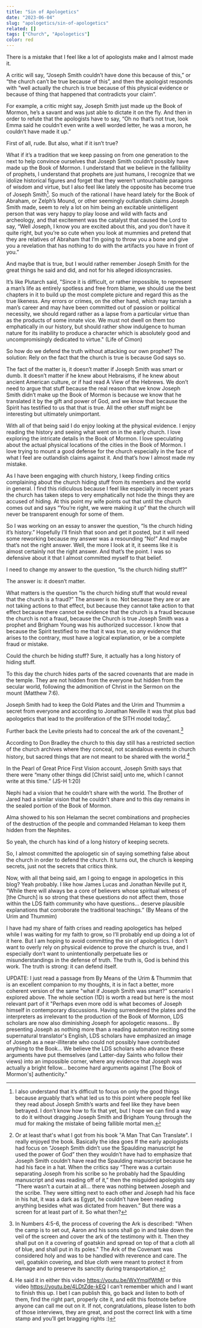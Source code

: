 ```yaml
---
title: "Sin of Apologetics"
date: "2023-06-04"
slug: "apologetics/sin-of-apologetics"
related: []
tags: ["Church", "Apologetics"]
color: red
---
```


There is a mistake that I feel like a lot of apologists make and I almost made
it.

A critic will say, “Joseph Smith couldn’t have done this because of this,” or
“the church can’t be true because of this”, and then the apologist responds with
“well actually the church is true because of this physical evidence or because
of thing that happened that contradicts your claim”.

For example, a critic might say, Joseph Smith just made up the Book of Mormon,
he’s a savant and was just able to dictate it on the fly. And then in order to
refute that the apologists have to say, “Oh no that’s not true, look Emma said
he couldn’t even write a well worded letter, he was a moron, he couldn’t have
made it up.”

First of all, rude. But also, what if it isn’t true?

What if it’s a tradition that we keep passing on from one generation to the next
to help convince ourselves that Joseph Smith couldn’t possibly have made up the
Book of Mormon. I understand that we believe in the fallibility of prophets, I
understand that prophets are just humans, I recognize that we idolize historical
figures and forget that they weren’t untouchable paragons of wisdom and virtue,
but I also feel like lately the opposite has become true of Joseph Smith[^1]. So
much of the rational I have heard lately for the Book of Abraham, or Zelph’s
Mound, or other seemingly outlandish claims Joseph Smith made, seem to rely a
lot on him being an excitable unintelligent person that was very happy to play
loose and wild with facts and archeology, and that excitement was the catalyst
that caused the Lord to say, “Well Joseph, I know you are excited about this,
and you don’t have it quite right, but you’re so cute when you look at mummies
and pretend that they are relatives of Abraham that I’m going to throw you a
bone and give you a revelation that has nothing to do with the artifacts you
have in front of you.”

And maybe that is true, but I would rather remember Joseph Smith for the great
things he said and did, and not for his alleged idiosyncrasies.

It’s like Plutarch said, "Since it is difficult, or rather impossible, to
represent a man’s life as entirely spotless and free from blame, we should use
the best chapters in it to build up the most complete picture and regard this as
the true likeness. Any errors or crimes, on the other hand, which may tarnish a
man’s career and may have been committed out of passion or political necessity,
we should regard rather as a lapse from a particular virtue than as the products
of some innate vice. We must not dwell on them too emphatically in our history,
but should rather show indulgence to human nature for its inability to produce a
character which is absolutely good and uncompromisingly dedicated to virtue."
(Life of Cimon)

So how do we defend the truth without attacking our own prophet? The solution:
Rely on the fact that the church is true is because God says so.

The fact of the matter is, it doesn’t matter if Joseph Smith was smart or dumb.
It doesn’t matter if he knew about Hebraisms, if he knew about ancient American
culture, or if had read A View of the Hebrews. We don’t need to argue that stuff
because the real reason that we know Joseph Smith didn’t make up the Book of
Mormon is because we know that he translated it by the gift and power of God,
and we know that because the Spirit has testified to us that that is true. All
the other stuff might be interesting but ultimately unimportant.

With all of that being said I do enjoy looking at the physical evidence. I enjoy
reading the history and seeing what went on in the early church. I love
exploring the intricate details in the Book of Mormon. I love speculating about
the actual physical locations of the cities in the Book of Mormon. I love trying
to mount a good defense for the church especially in the face of what I feel are
outlandish claims against it. And that’s how I almost made my mistake.

As I have been engaging with church history, I keep finding critics complaining
about the church hiding stuff from its members and the world in general. I find
this ridiculous because I feel like especially in recent years the church has
taken steps to very emphatically not hide the things they are accused of hiding.
At this point my wife points out that until the church comes out and says
“You’re right, we were making it up” that the church will never be transparent
enough for some of them.

So I was working on an essay to answer the question, “Is the church hiding it’s
history.” Hopefully I’ll finish that soon and get it posted, but it will need
some reworking because my answer was a resounding “No!” And maybe that’s not the
right answer. Well, the more I look at it, it seems like it is almost certainly
not the right answer. And that’s the point. I was so defensive about it that I
almost committed myself to that belief.

I need to change my answer to the question, “Is the church hiding stuff?”

The answer is: it doesn’t matter.

What matters is the question “Is the church hiding stuff that would reveal that
the church is a fraud?” The answer is no. Not because they are or are not taking
actions to that effect, but because they cannot take action to that effect
because there cannot be evidence that the church is a fraud because the church
is not a fraud, because the Church is true Joseph Smith was a prophet and
Brigham Young was his authorized successor. I know that because the Spirit
testified to me that it was true, so any evidence that arises to the contrary,
must have a logical explanation, or be a complete fraud or mistake.

Could the church be hiding stuff? Sure, it actually has a long history of hiding
stuff.

To this day the church hides parts of the sacred covenants that are made in the
temple. They are not hidden from the everyone but hidden from the secular world,
following the admonition of Christ in the Sermon on the mount (Matthew 7:6).

Joseph Smith had to keep the Gold Plates and the Urim and Thummim a secret from
everyone and according to Jonathan Neville it was that plus bad apologetics that
lead to the proliferation of the SITH model today[^2].

Further back the Levite priests had to conceal the ark of the covenant.[^3]

According to Don Bradley the church to this day still has a restricted section
of the church archives where they conceal, not scandalous events in church
history, but sacred things that are not meant to be shared with the world.[^4]

In the Pearl of Great Price First Vision account, Joseph Smith says that there
were “many other things did [Christ said] unto me, which I cannot write at this
time.” (JS-H 1:20)

Nephi had a vision that he couldn’t share with the world. The Brother of Jared
had a similar vision that he couldn’t share and to this day remains in the
sealed portion of the Book of Mormon.

Alma showed to his son Helaman the secret combinations and prophecies of the
destruction of the people and commanded Helaman to keep them hidden from the
Nephites.

So yeah, the church has kind of a long history of keeping secrets.

So, I almost committed the apologetic sin of saying something false about the
church in order to defend the church. It turns out, the church is keeping
secrets, just not the secrets that critics think.

Now, with all that being said, am I going to engage in apologetics in this blog?
Yeah probably. I like how James Lucas and Jonathan Neville put it, “While there
will always be a core of believers whose spiritual witness of [the Church] is so
strong that these questions do not affect them, those within the LDS faith
community who have questions… deserve plausible explanations that corroborate
the traditional teachings.” (By Means of the Urim and Thummim)

I have had my share of faith crises and reading apologetics has helped while I
was waiting for my faith to grow, so I’ll probably end up doing a lot of it
here. But I am hoping to avoid committing the sin of apologetics. I don’t want
to overly rely on physical evidence to prove the church is true, and I
especially don’t want to unintentionally perpetuate lies or misunderstandings in
the defense of truth. The truth is, God is behind this work. The truth is
strong: it can defend itself.

UPDATE: I just read a passage from By Means of the Urim & Thummim that is an
excellent companion to my thoughts, it is in fact a better, more coherent
version of the same "what if Joseph Smith was smart?" scenario I explored above.
The whole section (1D) is worth a read but here is the most relevant part of it
"Perhaps even more odd is what becomes of Joseph himself in contemporary
discussions. Having surrendered the plates and the interpreters as irrelevant to
the production of the Book of Mormon, LDS scholars are now also diminishing
Joseph for apologetic reasons... By presenting Joseph as nothing more than a
reading automaton reciting some supernatural translator's English, LDS scholars
have emphasized an image of Joseph as a near-illiterate who could not possibly
have contributed anything to the Book... We believe the LDS scholars who advance
these arguments have put themselves (and Latter-day Saints who follow their
views) into an impossible corner, where any evidence that Joseph was actually a
bright fellow... become hard arguments against [The Book of Mormon's]
authenticity."

[^1]:
    I also understand that it’s difficult to focus on only the good things
    because arguably that’s what led us to this point where people feel like they
    read about Joseph Smith’s warts and feel like they have been betrayed. I don’t
    know how to fix that yet, but I hope we can find a way to do it without dragging
    Joseph Smith and Brigham Young through the mud for making the mistake of being
    fallible mortal men.

[^2]:
    Or at least that's what I got from his book "A Man That Can Translate". I really
    enjoyed the book. Basically the idea goes If the early apologists had focus on
    “Joseph Smith didn’t use the Spaulding manuscript he used the power of God” then
    they wouldn’t have had to emphasize that Joseph Smith couldn’t have read the
    Spaulding manuscript because he had his face in a hat. When the critics say
    “There was a curtain separating Joseph from his scribe so he probably had the
    Spaulding manuscript and was reading off of it,” then the misguided apologists
    say “There wasn’t a curtain at all… there was nothing between Joseph and the
    scribe. They were sitting next to each other and Joseph had his face in his hat,
    it was a dark as Egypt, he couldn’t have been reading anything besides what was
    dictated from heaven.” But there was a screen for at least part of it. So what
    then?

[^3]:
    In Numbers 4:5-6, the process of covering the Ark is described: "When the camp
    is to set out, Aaron and his sons shall go in and take down the veil of the
    screen and cover the ark of the testimony with it. Then they shall put on it a
    covering of goatskin and spread on top of that a cloth all of blue, and shall
    put in its poles." The Ark of the Covenant was considered holy and was to be
    handled with reverence and care. The veil, goatskin covering, and blue cloth
    were meant to protect it from damage and to preserve its sanctity during
    transportation.

[^4]:
    He said it in either this video https://youtu.be/WxYmqifWtMI or this video
    https://youtu.be/4LDtZde-kEQ I can’t remember which and I want to finish this
    up. I bet I can publish this, go back and listen to both of them, find the right
    part, properly cite it, and edit this footnote before anyone can call me out on
    it. If not, congratulations, please listen to both of those interviews, they are
    great, and post the correct link with a time stamp and you’ll get bragging
    rights :)
